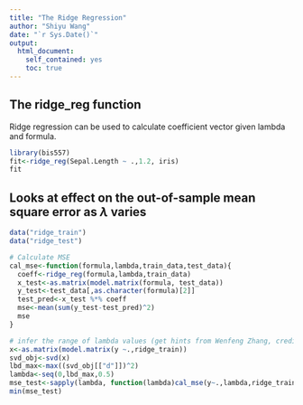 ---
title: "The Ridge Regression"
author: "Shiyu Wang"
date: "`r Sys.Date()`"
output:
  html_document:
    self_contained: yes
    toc: true
---
<!--
%\VignetteEngine{knitr::rmarkdown}
%\VignetteIndexEntry{The ridge regression vignette}
-->
## The ridge_reg function
Ridge regression can be used to calculate coefficient vector given lambda and formula.
```{r}
library(bis557)
fit<-ridge_reg(Sepal.Length ~ .,1.2, iris)
fit
```
## Looks at effect on the out-of-sample mean square error as $\lambda$ varies
```{r}
data("ridge_train")
data("ridge_test")

# Calculate MSE
cal_mse<-function(formula,lambda,train_data,test_data){
  coeff<-ridge_reg(formula,lambda,train_data)
  x_test<-as.matrix(model.matrix(formula, test_data))
  y_test<-test_data[,as.character(formula)[2]]
  test_pred<-x_test %*% coeff
  mse<-mean(sum(y_test-test_pred)^2)
  mse
}

# infer the range of lambda values (get hints from Wenfeng Zhang, credits to him)
x<-as.matrix(model.matrix(y ~.,ridge_train))
svd_obj<-svd(x)
lbd_max<-max((svd_obj[["d"]])^2)
lambda<-seq(0,lbd_max,0.5)
mse_test<-sapply(lambda, function(lambda)cal_mse(y~.,lambda,ridge_train,ridge_test))
min(mse_test)

```



